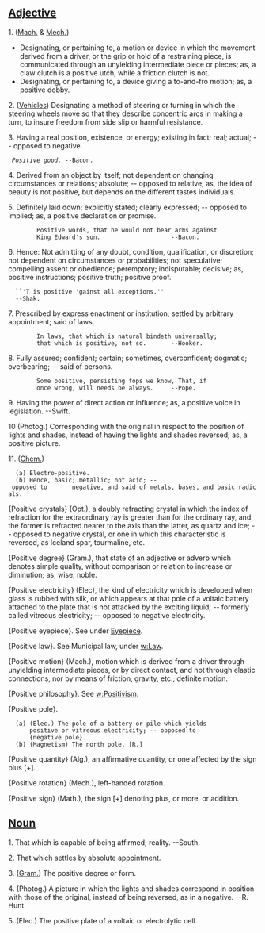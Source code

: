 ==[[Adjective]]==

1. ([[Mach.]] & [[Mech.]])
* Designating, or pertaining to, a motion or device in which the movement derived from a driver, or the grip or hold of a restraining piece, is communicated through an unyielding intermediate piece or pieces; as, a claw clutch is a positive utch, while a friction clutch is not.
* Designating, or pertaining to, a device giving a to-and-fro motion; as, a positive dobby.

2. ([[Vehicle]]s) Designating a method of steering or turning in which the steering wheels move so that they describe concentric arcs in making a turn, to insure freedom from side slip or harmful  resistance.

3. Having a real position, existence, or energy; existing in fact; real; actual; -- opposed to negative. 

  ''Positive good.'' --Bacon.

4. Derived from an object by itself; not dependent on changing circumstances or relations; absolute; -- opposed to relative; as, the idea of beauty is not positive, but depends on the different tastes individuals.

5. Definitely laid down; explicitly stated; clearly expressed; -- opposed to implied; as, a positive declaration or promise.

         Positive words, that he would not bear arms against
         King Edward's son.                    --Bacon.

6. Hence: Not admitting of any doubt, condition, qualification, or discretion; not dependent on circumstances or probabilities; not speculative; compelling assent or obedience; peremptory; indisputable; decisive; as, positive instructions; positive truth; positive proof.

   ``'T is positive 'gainst all exceptions.''
   --Shak.

7. Prescribed by express enactment or institution; settled by arbitrary appointment; said of laws.

         In laws, that which is natural bindeth universally;
         that which is positive, not so.       --Hooker.

8. Fully assured; confident; certain; sometimes, overconfident; dogmatic; overbearing; -- said of persons.

         Some positive, persisting fops we know, That, if
         once wrong, will needs be always.     --Pope.

9. Having the power of direct action or influence; as, a positive voice in legislation. --Swift.

10 (Photog.) Corresponding with the original in respect to the position of lights and shades, instead of having the lights and shades reversed; as, a positive picture.

11. ([[Chem.]])
   (a) Electro-positive.
   (b) Hence, basic; metallic; not acid; -- opposed to       [[negative]], and said of metals, bases, and basic radicals.

{Positive crystals} (Opt.), a doubly refracting crystal in which the index of refraction for the extraordinary ray is greater than for the ordinary ray, and the former is refracted nearer to the axis than the latter, as quartz and ice; -- opposed to negative crystal, or one in which this characteristic is reversed, as Iceland spar,   tourmaline, etc.

{Positive degree} (Gram.), that state of an adjective or adverb which denotes simple quality, without comparison or relation to increase or diminution; as, wise, noble.

{Positive electricity} (Elec), the kind of electricity which is developed when glass is rubbed with silk, or which appears at that pole of a voltaic battery attached to the plate that is not attacked by the exciting liquid; -- formerly called vitreous electricity; -- opposed to negative electricity.

{Positive eyepiece}. See under [[Eyepiece]].

{Positive law}. See Municipal law, under [[w:Law]].

{Positive motion} (Mach.), motion which is derived from a driver through unyielding intermediate pieces, or by direct contact, and not through elastic connections, nor by means of friction, gravity, etc.; definite motion.

{Positive philosophy}. See [[w:Positivism]].

{Positive pole}.
   (a) (Elec.) The pole of a battery or pile which yields
       positive or vitreous electricity; -- opposed to
       {negative pole}.
   (b) (Magnetism) The north pole. [R.]

{Positive quantity} (Alg.), an affirmative quantity, or one  affected by the sign plus [+].

{Positive rotation} (Mech.), left-handed rotation.

{Positive sign} (Math.), the sign [+] denoting plus, or more, or addition.

==[[Noun]]==

1. That which is capable of being affirmed; reality. --South.

2. That which settles by absolute appointment.

3. ([[Gram.]]) The positive degree or form.

4. (Photog.) A picture in which the lights and shades correspond in position with those of the original, instead of being reversed, as in a negative. --R. Hunt.

5. (Elec.) The positive plate of a voltaic or electrolytic  cell.